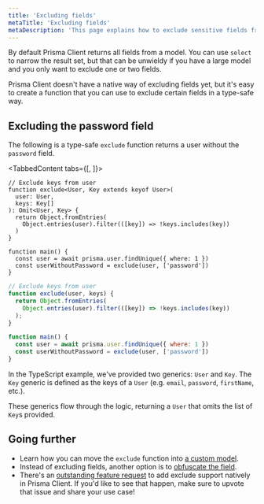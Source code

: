 ```yaml
---
title: 'Excluding fields'
metaTitle: 'Excluding fields'
metaDescription: 'This page explains how to exclude sensitive fields from Prisma Client'
---
```


<TopBlock>

By default Prisma Client returns all fields from a model. You can use `select` to narrow the result set, but that can be unwieldy if you have a large model and you only want to exclude one or two fields.

Prisma Client doesn't have a native way of excluding fields yet, but it's easy to create a function that you can use to exclude certain fields in a type-safe way.

</TopBlock>

## Excluding the password field

The following is a type-safe `exclude` function returns a user without the `password` field.

<TabbedContent tabs={[<FileWithIcon text="TypeScript" icon="code"/>, <FileWithIcon text="JavaScript" icon="code"/>]}>

<tab>

```tsx
// Exclude keys from user
function exclude<User, Key extends keyof User>(
  user: User,
  keys: Key[]
): Omit<User, Key> {
  return Object.fromEntries(
    Object.entries(user).filter(([key]) => !keys.includes(key))
  )
}

function main() {
  const user = await prisma.user.findUnique({ where: 1 })
  const userWithoutPassword = exclude(user, ['password'])
}
```

</tab>

<tab>

```js
// Exclude keys from user
function exclude(user, keys) {
  return Object.fromEntries(
    Object.entries(user).filter(([key]) => !keys.includes(key))
  );
}

function main() {
  const user = await prisma.user.findUnique({ where: 1 })
  const userWithoutPassword = exclude(user, ['password'])
}
```

</tab>

</TabbedContent>

In the TypeScript example, we've provided two generics: `User` and `Key`. The `Key` generic is defined as the keys of a `User` (e.g. `email`, `password`, `firstName`, etc.).

These generics flow through the logic, returning a `User` that omits the list of `Key`s provided.

## Going further

- Learn how you can move the `exclude` function into [a custom model](/concepts/components/prisma-client/custom-models).
- Instead of excluding fields, another option is to [obfuscate the field](https://github.com/prisma/prisma-client-extensions/tree/main/obfuscated-fields).
- There's an [outstanding feature request](https://github.com/prisma/prisma/issues/5042) to add exclude support natively in Prisma Client. If you'd like to see that happen, make sure to upvote that issue and share your use case!
